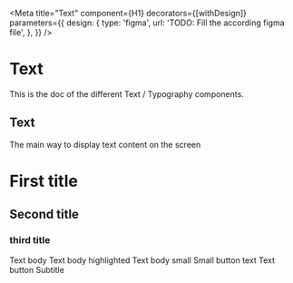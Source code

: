 <!--- Text.stories.mdx --->


<Meta
  title="Text"
  component={H1}
  decorators={[withDesign]}
  parameters={{
    design: {
      type: 'figma',
      url: 'TODO: Fill the according figma file',
    },
  }}
/>

# Text

This is the doc of the different Text / Typography components.

## Text

The main way to display text content on the screen

<Canvas>
  <Story name="base">
    <H1 as="h2">First title</H1>
    <H2>Second title</H2>
    <H3>third title</H3>
    <TextBody>Text body</TextBody>
    <TextBody highlighted={true}>Text body highlighted</TextBody>
    <TextBody small={true}>Text body small</TextBody>
    <TextBody small={true} highlighted={true}>
      Small button text
    </TextBody>
    <TextButton>Text button</TextButton>
    <Subtitle>Subtitle</Subtitle>
  </Story>
</Canvas>
